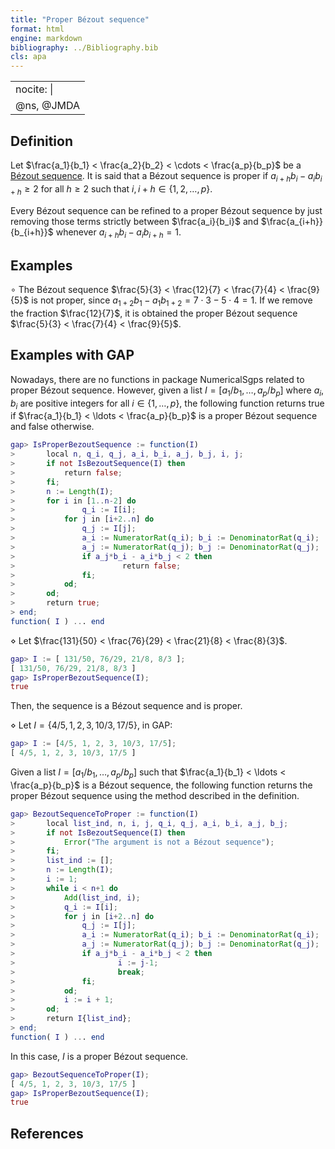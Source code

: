 ```yaml
---
title: "Proper Bézout sequence"
format: html
engine: markdown
bibliography: ../Bibliography.bib
cls: apa
---
```


---
nocite: |
  @ns, @JMDA
---

<!-- Definición de Num. Sem. -->

## Definition

Let $\frac{a_1}{b_1} < \frac{a_2}{b_2} < \cdots < \frac{a_p}{b_p}$ be a [Bézout sequence](Bezout-sequence.qmd). It is said that a Bézout sequence is proper if $a_{i+h}b_i - a_ib_{i+h} \ge 2$ for all $h \ge 2$ such that $i, i + h \in \{1, 2, \ldots, p\}$.

Every Bézout sequence can be refined to a proper Bézout sequence by just removing those terms strictly between $\frac{a_i}{b_i}$ and $\frac{a_{i+h}}{b_{i+h}}$ whenever $a_{i+h}b_i - a_i b_{i+h} = 1$.

## Examples

<!-- Ejemplo de Num. Sem. -->

$\circ$ The Bézout sequence $\frac{5}{3} < \frac{12}{7} < \frac{7}{4} < \frac{9}{5}$ is not proper, since $a_{1 + 2}b_1 - a_1 b_{1 + 2} = 7 \cdot 3 - 5 \cdot 4 = 1$. If we remove the fraction $\frac{12}{7}$, it is obtained the proper Bézout sequence $\frac{5}{3} < \frac{7}{4} < \frac{9}{5}$.

## Examples with GAP

Nowadays, there are no functions in package NumericalSgps related to proper Bézout sequence. However, given a list $I = [a_1/b_1, \ldots, a_p/b_p]$ where $a_i, b_i$ are positive integers for all $i \in \{1, \ldots, p\}$, the following function returns true if $\frac{a_1}{b_1} < \ldots < \frac{a_p}{b_p}$ is a proper Bézout sequence and false otherwise.

``` gap
gap> IsProperBezoutSequence := function(I)
>       local n, q_i, q_j, a_i, b_i, a_j, b_j, i, j;
>       if not IsBezoutSequence(I) then
>           return false;
>       fi;
>       n := Length(I);
>       for i in [1..n-2] do
>               q_i := I[i];
>           for j in [i+2..n] do
>               q_j := I[j];
>               a_i := NumeratorRat(q_i); b_i := DenominatorRat(q_i);
>               a_j := NumeratorRat(q_j); b_j := DenominatorRat(q_j);
>               if a_j*b_i - a_i*b_j < 2 then
>                        return false;
>               fi;
>           od;
>       od;
>       return true;
> end;
function( I ) ... end
```

$\diamond$ Let $\frac{131}{50} < \frac{76}{29} < \frac{21}{8} < \frac{8}{3}$.

``` gap
gap> I := [ 131/50, 76/29, 21/8, 8/3 ];
[ 131/50, 76/29, 21/8, 8/3 ]
gap> IsProperBezoutSequence(I);
true
```

Then, the sequence is a Bézout sequence and is proper.

$\diamond$ Let $I = \{4/5, 1, 2, 3, 10/3, 17/5 \}$, in GAP:

``` gap
gap> I := [4/5, 1, 2, 3, 10/3, 17/5];
[ 4/5, 1, 2, 3, 10/3, 17/5 ]
```

Given a list $I = [a_1/b_1, \ldots, a_p/b_p]$ such that $\frac{a_1}{b_1} < \ldots < \frac{a_p}{b_p}$ is a Bézout sequence, the following function returns the proper Bézout sequence using the method described in the definition.

``` gap
gap> BezoutSequenceToProper := function(I)
>       local list_ind, n, i, j, q_i, q_j, a_i, b_i, a_j, b_j;
>       if not IsBezoutSequence(I) then
>           Error("The argument is not a Bézout sequence");
>       fi;
>       list_ind := [];
>       n := Length(I);
>       i := 1;
>       while i < n+1 do
>           Add(list_ind, i);
>           q_i := I[i];
>           for j in [i+2..n] do
>               q_j := I[j];
>               a_i := NumeratorRat(q_i); b_i := DenominatorRat(q_i);
>               a_j := NumeratorRat(q_j); b_j := DenominatorRat(q_j);
>               if a_j*b_i - a_i*b_j < 2 then
>                       i := j-1;
>                       break;
>               fi;
>           od;
>           i := i + 1;
>       od;
>       return I{list_ind};
> end;
function( I ) ... end
```

In this case, $I$ is a proper Bézout sequence.

``` gap
gap> BezoutSequenceToProper(I);
[ 4/5, 1, 2, 3, 10/3, 17/5 ]
gap> IsProperBezoutSequence(I);
true
```

## References

::: {#refs}

:::

